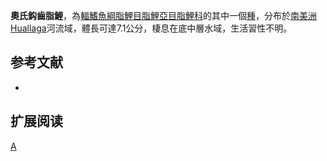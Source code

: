 {{Speciesbox 
| genus = Creagrutus
| species = ortegai
| status = NE
| status_system = IUCN3.1
| authority =  [[Vari|Vari]] & [[Harold|Harold]], 2001
| synonyms = 
}}
'''奧氏鈎齒脂鯉'''，為[[輻鰭魚綱|輻鰭魚綱]][[脂鯉目|脂鯉目]][[脂鯉亞目|脂鯉亞目]][[脂鯉科|脂鯉科]]的其中一個[[種|種]]，分布於[[南美洲|南美洲]]Huallaga河流域，體長可達7.1公分，棲息在底中層水域，生活習性不明。

==参考文献==
{{refbegin}}
*{{FishBase_species|genus=Creagrutus|species=ortegai|year=2014|month=1}}
{{refend}}

== 扩展阅读 ==
{{refbegin}}
{{wikispecies-inline|Creagrutus ortegai|奧氏鈎齒脂鯉}}
{{refend}}
{{Taxonbar|from=Q6417727}}

[[Category:鈎齒脂鯉屬|A]]


{{魚類小作品}}